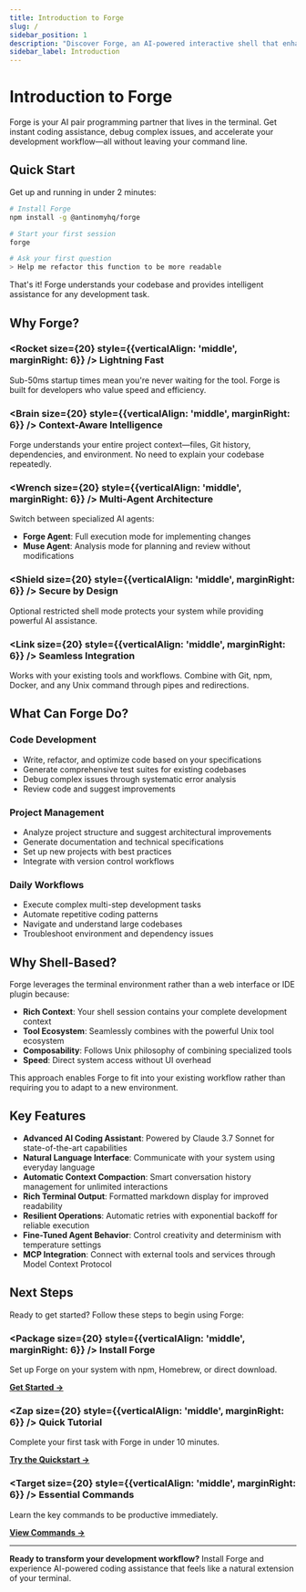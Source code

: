 ```yaml
---
title: Introduction to Forge
slug: /
sidebar_position: 1
description: "Discover Forge, an AI-powered interactive shell that enhances your development workflow with lightning-fast AI assistance."
sidebar_label: Introduction
---
```



# Introduction to Forge

Forge is your AI pair programming partner that lives in the terminal. Get instant coding assistance, debug complex issues, and accelerate your development workflow—all without leaving your command line.

## Quick Start

Get up and running in under 2 minutes:

```bash
# Install Forge
npm install -g @antinomyhq/forge

# Start your first session
forge

# Ask your first question
> Help me refactor this function to be more readable
```

That's it! Forge understands your codebase and provides intelligent assistance for any development task.

## Why Forge?

### <Rocket size={20} style={{verticalAlign: 'middle', marginRight: 6}} /> **Lightning Fast**
Sub-50ms startup times mean you're never waiting for the tool. Forge is built for developers who value speed and efficiency.

### <Brain size={20} style={{verticalAlign: 'middle', marginRight: 6}} /> **Context-Aware Intelligence**
Forge understands your entire project context—files, Git history, dependencies, and environment. No need to explain your codebase repeatedly.

### <Wrench size={20} style={{verticalAlign: 'middle', marginRight: 6}} /> **Multi-Agent Architecture**
Switch between specialized AI agents:
- **Forge Agent**: Full execution mode for implementing changes
- **Muse Agent**: Analysis mode for planning and review without modifications

### <Shield size={20} style={{verticalAlign: 'middle', marginRight: 6}} /> **Secure by Design**
Optional restricted shell mode protects your system while providing powerful AI assistance.

### <Link size={20} style={{verticalAlign: 'middle', marginRight: 6}} /> **Seamless Integration**
Works with your existing tools and workflows. Combine with Git, npm, Docker, and any Unix command through pipes and redirections.

## What Can Forge Do?

### Code Development
- Write, refactor, and optimize code based on your specifications
- Generate comprehensive test suites for existing codebases
- Debug complex issues through systematic error analysis
- Review code and suggest improvements

### Project Management
- Analyze project structure and suggest architectural improvements
- Generate documentation and technical specifications
- Set up new projects with best practices
- Integrate with version control workflows

### Daily Workflows
- Execute complex multi-step development tasks
- Automate repetitive coding patterns
- Navigate and understand large codebases
- Troubleshoot environment and dependency issues

## Why Shell-Based?

Forge leverages the terminal environment rather than a web interface or IDE plugin because:

- **Rich Context**: Your shell session contains your complete development context
- **Tool Ecosystem**: Seamlessly combines with the powerful Unix tool ecosystem
- **Composability**: Follows Unix philosophy of combining specialized tools
- **Speed**: Direct system access without UI overhead

This approach enables Forge to fit into your existing workflow rather than requiring you to adapt to a new environment.

## Key Features

- **Advanced AI Coding Assistant**: Powered by Claude 3.7 Sonnet for state-of-the-art capabilities
- **Natural Language Interface**: Communicate with your system using everyday language
- **Automatic Context Compaction**: Smart conversation history management for unlimited interactions
- **Rich Terminal Output**: Formatted markdown display for improved readability
- **Resilient Operations**: Automatic retries with exponential backoff for reliable execution
- **Fine-Tuned Agent Behavior**: Control creativity and determinism with temperature settings
- **MCP Integration**: Connect with external tools and services through Model Context Protocol

## Next Steps

Ready to get started? Follow these steps to begin using Forge:

<div style={{display: 'grid', gridTemplateColumns: 'repeat(auto-fit, minmax(300px, 1fr))', gap: '1rem', margin: '2rem 0'}}>

<div style={{border: '1px solid var(--ifm-color-emphasis-200)', borderRadius: '8px', padding: '1.5rem', backgroundColor: 'var(--ifm-background-surface-color)'}}>

### <Package size={20} style={{verticalAlign: 'middle', marginRight: 6}} /> **Install Forge**
Set up Forge on your system with npm, Homebrew, or direct download.

[**Get Started →**](./installation)

</div>

<div style={{border: '1px solid var(--ifm-color-emphasis-200)', borderRadius: '8px', padding: '1.5rem', backgroundColor: 'var(--ifm-background-surface-color)'}}>

### <Zap size={20} style={{verticalAlign: 'middle', marginRight: 6}} /> **Quick Tutorial**
Complete your first task with Forge in under 10 minutes.

[**Try the Quickstart →**](./quickstart)

</div>

<div style={{border: '1px solid var(--ifm-color-emphasis-200)', borderRadius: '8px', padding: '1.5rem', backgroundColor: 'var(--ifm-background-surface-color)'}}>

### <Target size={20} style={{verticalAlign: 'middle', marginRight: 6}} /> **Essential Commands**
Learn the key commands to be productive immediately.

[**View Commands →**](./commands)

</div>

</div>

---

**Ready to transform your development workflow?** Install Forge and experience AI-powered coding assistance that feels like a natural extension of your terminal.
